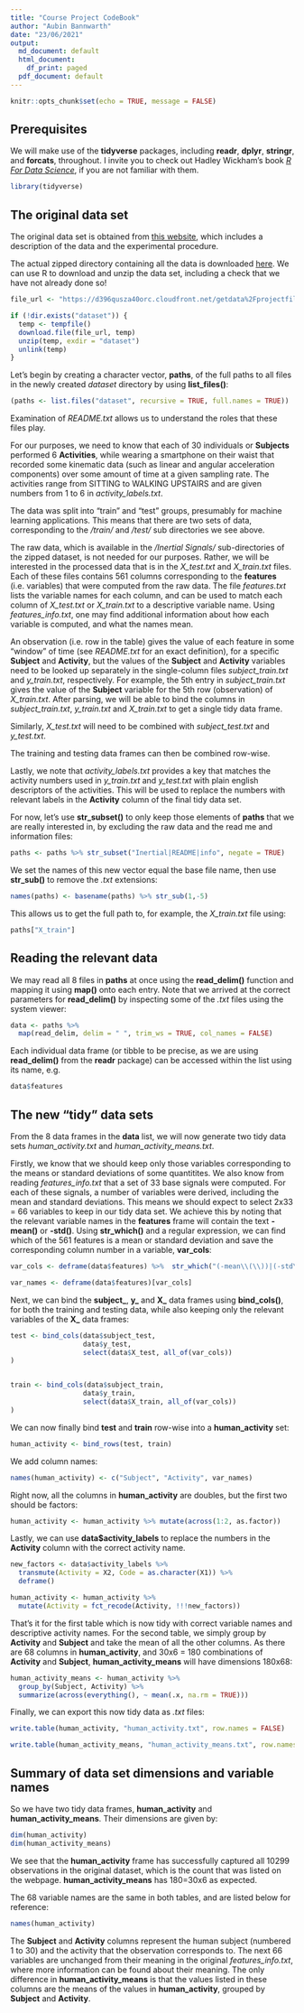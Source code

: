 ```yaml
---
title: "Course Project CodeBook"
author: "Aubin Bannwarth"
date: "23/06/2021"
output:
  md_document: default
  html_document:
    df_print: paged
  pdf_document: default
---
```


```r
knitr::opts_chunk$set(echo = TRUE, message = FALSE)
```
## Prerequisites
We will make use of the **tidyverse** packages, including **readr**, **dplyr**, **stringr**, and **forcats**, throughout. I invite you to check out Hadley Wickham's book [*R For Data Science*](https://r4ds.had.co.nz/), if you are not familiar with them.

```r
library(tidyverse)
```

## The original data set

The original data set is obtained from [this website](http://archive.ics.uci.edu/ml/datasets/Human+Activity+Recognition+Using+Smartphones), which includes a description of the data and the experimental procedure. 

The actual zipped directory containing all the data is downloaded [here](https://d396qusza40orc.cloudfront.net/getdata%2Fprojectfiles%2FUCI%20HAR%20Dataset.zip). We can use R to download and unzip the data set, including a check that we have not already done so!

```r
file_url <- "https://d396qusza40orc.cloudfront.net/getdata%2Fprojectfiles%2FUCI%20HAR%20Dataset.zip"

if (!dir.exists("dataset")) {
  temp <- tempfile()
  download.file(file_url, temp)
  unzip(temp, exdir = "dataset")
  unlink(temp)
}

```

Let's begin by creating a character vector, **paths**, of the full paths to all files in the newly created *dataset* directory by using **list_files()**:

```r
(paths <- list.files("dataset", recursive = TRUE, full.names = TRUE))
```

Examination of *README.txt* allows us to understand the roles that these files play.

For our purposes, we need to know that each of 30 individuals or **Subjects**  performed 6 **Activities**, while wearing a smartphone on their waist that recorded some kinematic data (such as linear and angular acceleration components) over some amount of time at a given sampling rate. The activities range from SITTING to WALKING UPSTAIRS and are given numbers from 1 to 6 in *activity_labels.txt*. 

The data was split into "train" and "test" groups, presumably for machine learning applications. This means that there are two sets of data, corresponding to the */train/* and */test/* sub directories we see above. 

The raw data, which is available in the */Inertial Signals/* sub-directories of the zipped dataset, is not needed for our purposes. 
Rather, we will be interested in the processed data that is in the *X_test.txt* and *X_train.txt* files. Each of these files contains 561 columns corresponding to the **features** (i.e. variables) that were computed from the raw data. The file *features.txt* lists the variable names for each column, and can be used to match each column of *X_test.txt* or *X_train.txt* to a descriptive variable name. Using *features_info.txt*, one may find additional information about how each variable is computed, and what the names mean.

An observation (i.e. row in the table) gives the value of each feature in some "window" of time (see *README.txt* for an exact definition), for a specific **Subject** and **Activity**, but the values of the **Subject** and **Activity** variables need to be looked up separately in the single-column files *subject_train.txt* and *y_train.txt*, respectively. For example, the 5th entry in *subject_train.txt* gives the value of the **Subject** variable for the 5th row (observation) of *X_train.txt*. After parsing, we will be able to bind the columns in *subject_train.txt*, *y_train.txt* and *X_train.txt* to get a single tidy data frame.

Similarly, *X_test.txt* will need to be combined with *subject_test.txt* and *y_test.txt*.

The training and testing data frames can then be combined row-wise.

Lastly, we note that *activity_labels.txt* provides a key that matches the activity numbers used in *y_train.txt* and *y_test.txt* with plain english descriptors of the activities. This will be used to replace the numbers with relevant labels in the **Activity** column of the final tidy data set.

For now, let's use **str_subset()** to only keep those elements of **paths** that we are really interested in, by excluding the raw data and the read me and information files:

```r
paths <- paths %>% str_subset("Inertial|README|info", negate = TRUE)
```

We set the names of this new vector equal the base file name, then use **str_sub()** to remove the *.txt* extensions:
```r
names(paths) <- basename(paths) %>% str_sub(1,-5)
```

This allows us to get the full path to, for example, the *X_train.txt* file using:

```r
paths["X_train"]
```


## Reading the relevant data

We may read all 8 files in **paths** at once using the **read_delim()** function and mapping it using **map()** onto each entry. Note that we arrived at the correct parameters for **read_delim()** by inspecting some of the *.txt* files using the system viewer:

```r
data <- paths %>%
  map(read_delim, delim = " ", trim_ws = TRUE, col_names = FALSE)
```

Each individual data frame (or tibble to be precise, as we are using **read_delim()** from the **readr** package) can be accessed within the list using its name, e.g. 

```r
data$features
```

## The new "tidy" data sets

From the 8 data frames in the **data** list, we will now generate two tidy data sets *human_activity.txt* and *human_activity_means.txt*.

Firstly, we know that we should keep only those variables corresponding to the means or standard deviations of some quantitites. We also know from reading *features_info.txt* that a set of 33 base signals were computed. For each of these signals, a number of variables were derived, including the mean and standard deviations. This means we should expect to select 2x33 = 66 variables to keep in our tidy data set. We achieve this by noting that the relevant variable names in the **features** frame will contain the text **-mean()** or **-std()**. Using **str_which()** and a regular expression, we can find which of the 561 features is a mean or standard deviation and save the corresponding column number in a variable, **var_cols**:

```r
var_cols <- deframe(data$features) %>%  str_which("(-mean\\(\\))|(-std\\(\\))")

var_names <- deframe(data$features)[var_cols]
```

Next, we can bind the **subject_**, **y_** and **X_** data frames using **bind_cols()**, for both the training and testing data, while also keeping only the relevant variables of the **X_** data frames:

```r
test <- bind_cols(data$subject_test, 
                  data$y_test, 
                  select(data$X_test, all_of(var_cols))
)


train <- bind_cols(data$subject_train, 
                  data$y_train, 
                  select(data$X_train, all_of(var_cols))
)
```

We can now finally bind **test** and **train** row-wise into a **human_activity** set:
```r
human_activity <- bind_rows(test, train)
```

We add column names:
```r

names(human_activity) <- c("Subject", "Activity", var_names)

```
Right now, all the columns in **human_activity** are doubles, but the first two should be factors:

```r
human_activity <- human_activity %>% mutate(across(1:2, as.factor))
```

Lastly, we can use **data$activity_labels** to replace the numbers in the **Activity** column with the correct activity name.

```r
new_factors <- data$activity_labels %>% 
  transmute(Activity = X2, Code = as.character(X1)) %>%
  deframe() 

human_activity <- human_activity %>% 
  mutate(Activity = fct_recode(Activity, !!!new_factors))
```

That's it for the first table which is now tidy with correct variable names and descriptive activity names. For the second table, we simply group by **Activity** and **Subject** and take the mean of all the other columns. As there are 68 columns in **human_activity**, and 30x6 = 180 combinations of **Activity** and **Subject**, **human_activity_means** will have dimensions 180x68:

```r
human_activity_means <- human_activity %>% 
  group_by(Subject, Activity) %>%
  summarize(across(everything(), ~ mean(.x, na.rm = TRUE)))
```

Finally, we can export this now tidy data as *.txt* files:

```r
write.table(human_activity, "human_activity.txt", row.names = FALSE)

write.table(human_activity_means, "human_activity_means.txt", row.names = FALSE)
```

## Summary of data set dimensions and variable names

So we have two tidy data frames, **human_activity** and **human_activity_means**. Their dimensions are given by: 
```r
dim(human_activity)
dim(human_activity_means)
```

We see that the **human_activity** frame has successfully captured all 10299 observations in the original dataset, which is the count that was listed on the webpage. **human_activity_means** has 180=30x6 as expected.

The 68 variable names are the same in both tables, and are listed below for reference:

```r
names(human_activity)
```

The **Subject** and **Activity** columns represent the human subject (numbered 1 to 30) and the activity that the observation corresponds to. The next 66 variables are unchanged from their meaning in the original *features_info.txt*, where more information can be found about their meaning. The only difference in **human_activity_means** is that the values listed in these columns are the means of the values in **human_activity**, grouped by **Subject** and **Activity**. 





